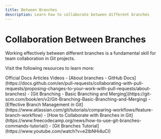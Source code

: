 ```yaml
---
title: Between Branches
description: Learn how to collaborate between different branches
---
```


# Collaboration Between Branches

Working effectively between different branches is a fundamental skill for team collaboration in Git projects.

Visit the following resources to learn more:

<Tabs defaultValue="article">
<TabsList>
<TabsTrigger value="official">Official Docs</TabsTrigger>
<TabsTrigger value="article">Articles</TabsTrigger>
<TabsTrigger value="video">Videos</TabsTrigger>
</TabsList>

<TabsContent value="official">
- [About branches - GitHub Docs](https://docs.github.com/en/pull-requests/collaborating-with-pull-requests/proposing-changes-to-your-work-with-pull-requests/about-branches)
- [Git Branching - Basic Branching and Merging](https://git-scm.com/book/en/v2/Git-Branching-Basic-Branching-and-Merging)
</TabsContent>
<TabsContent value="article">
- [Effective Branch Management in Git](https://www.atlassian.com/git/tutorials/comparing-workflows/feature-branch-workflow)
- [How to Collaborate with Branches in Git](https://www.freecodecamp.org/news/how-to-use-git-branches-commands-tutorial/)
</TabsContent>
<TabsContent value="video">
- [Git Branches Tutorial](https://www.youtube.com/watch?v=e2IbNHi4uCI)
</TabsContent>
</Tabs>
